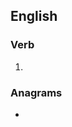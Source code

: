 ==English==

===Verb===
{{head|en|verb form}}

# {{en-past of|profile}}

===Anagrams===
* {{anagrams|en|dropfile}}